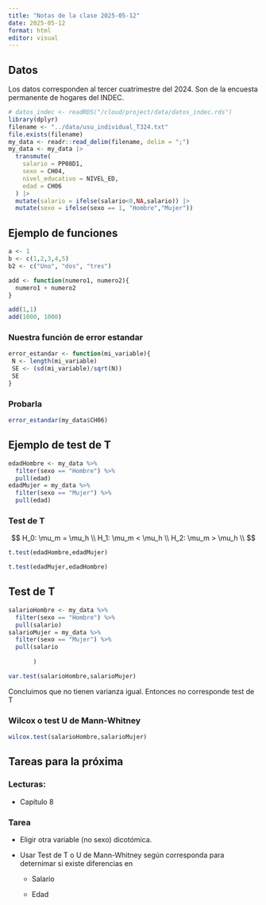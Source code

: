 ```yaml
---
title: "Notas de la clase 2025-05-12"
date: 2025-05-12
format: html
editor: visual
---
```


## Datos

Los datos corresponden al tercer cuatrimestre del 2024. Son de la encuesta permanente de hogares del INDEC.

```r
# datos_indec <- readRDS("/cloud/project/data/datos_indec.rds")
library(dplyr)
filename <- "../data/usu_individual_T324.txt"
file.exists(filename)
my_data <- readr::read_delim(filename, delim = ";")
my_data <- my_data |> 
  transmute(
    salario = PP08D1, 
    sexo = CH04,
    nivel_educativo = NIVEL_ED,
    edad = CH06
  ) |>
  mutate(salario = ifelse(salario<0,NA,salario)) |>
  mutate(sexo = ifelse(sexo == 1, "Hombre","Mujer"))


```

## Ejemplo de funciones

```r
a <- 1
b <- c(1,2,3,4,5)
b2 <- c("Uno", "dos", "tres")

add <- function(numero1, numero2){
  numero1 + numero2
}

add(1,1)
add(1000, 1000)

```

### Nuestra función de error estandar

```r


error_estandar <- function(mi_variable){
 N <- length(mi_variable)
 SE <- (sd(mi_variable)/sqrt(N))
 SE 
}


```

### Probarla

```r
error_estandar(my_data$CH06)
```

## Ejemplo de test de T

```r
edadHombre <- my_data %>% 
  filter(sexo == "Hombre") %>% 
  pull(edad)
edadMujer = my_data %>% 
  filter(sexo == "Mujer") %>% 
  pull(edad)

```

### Test de T

$$
H_0: \mu_m = \mu_h \\
H_1: \mu_m < \mu_h \\
H_2: \mu_m > \mu_h \\
$$

```r
t.test(edadHombre,edadMujer)
```

```r
t.test(edadMujer,edadHombre)
```

## Test de T

```r
salarioHombre <- my_data %>% 
  filter(sexo == "Hombre") %>% 
  pull(salario)
salarioMujer = my_data %>% 
  filter(sexo == "Mujer") %>% 
  pull(salario
       
       )
```

```r
var.test(salarioHombre,salarioMujer)
```

Concluimos que no tienen varianza igual. Entonces no corresponde test de T

### Wilcox o test U de Mann-Whitney

```r
wilcox.test(salarioHombre,salarioMujer)
```

## Tareas para la próxima

### Lecturas:

-   Capítulo 8

### Tarea

-   Eligir otra variable (no sexo) dicotómica.

-   Usar Test de T o U de Mann-Whitney según corresponda para deternimar si existe diferencias en

    -   Salario

    -   Edad
